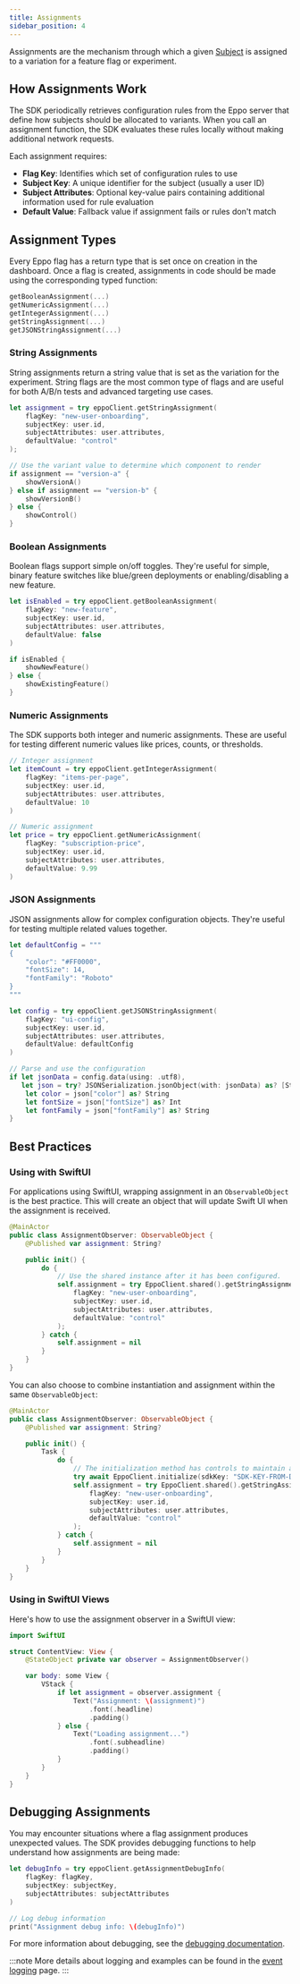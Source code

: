 ```yaml
---
title: Assignments
sidebar_position: 4
---
```



Assignments are the mechanism through which a given [Subject](/sdks/sdk-features/subjects) is assigned to a variation for a feature flag or experiment.

## How Assignments Work

The SDK periodically retrieves configuration rules from the Eppo server that define how subjects should be allocated to variants. When you call an assignment function, the SDK evaluates these rules locally without making additional network requests.

Each assignment requires:

- **Flag Key**: Identifies which set of configuration rules to use
- **Subject Key**: A unique identifier for the subject (usually a user ID)
- **Subject Attributes**: Optional key-value pairs containing additional information used for rule evaluation
- **Default Value**: Fallback value if assignment fails or rules don't match

## Assignment Types

Every Eppo flag has a return type that is set once on creation in the dashboard. Once a flag is created, assignments in code should be made using the corresponding typed function:

```swift
getBooleanAssignment(...)
getNumericAssignment(...)
getIntegerAssignment(...)
getStringAssignment(...)
getJSONStringAssignment(...)
```

### String Assignments

String assignments return a string value that is set as the variation for the experiment. String flags are the most common type of flags and are useful for both A/B/n tests and advanced targeting use cases.

```swift
let assignment = try eppoClient.getStringAssignment(
    flagKey: "new-user-onboarding",
    subjectKey: user.id,
    subjectAttributes: user.attributes,
    defaultValue: "control"
);

// Use the variant value to determine which component to render
if assignment == "version-a" {
    showVersionA()
} else if assignment == "version-b" {
    showVersionB()
} else {
    showControl()
}
```

### Boolean Assignments

Boolean flags support simple on/off toggles. They're useful for simple, binary feature switches like blue/green deployments or enabling/disabling a new feature.

```swift
let isEnabled = try eppoClient.getBooleanAssignment(
    flagKey: "new-feature",
    subjectKey: user.id,
    subjectAttributes: user.attributes,
    defaultValue: false
)

if isEnabled {
    showNewFeature()
} else {
    showExistingFeature()
}
```

### Numeric Assignments

The SDK supports both integer and numeric assignments. These are useful for testing different numeric values like prices, counts, or thresholds.

```swift
// Integer assignment
let itemCount = try eppoClient.getIntegerAssignment(
    flagKey: "items-per-page",
    subjectKey: user.id,
    subjectAttributes: user.attributes,
    defaultValue: 10
)

// Numeric assignment
let price = try eppoClient.getNumericAssignment(
    flagKey: "subscription-price",
    subjectKey: user.id,
    subjectAttributes: user.attributes,
    defaultValue: 9.99
)
```

### JSON Assignments

JSON assignments allow for complex configuration objects. They're useful for testing multiple related values together.

```swift
let defaultConfig = """
{
    "color": "#FF0000",
    "fontSize": 14,
    "fontFamily": "Roboto"
}
"""

let config = try eppoClient.getJSONStringAssignment(
    flagKey: "ui-config",
    subjectKey: user.id,
    subjectAttributes: user.attributes,
    defaultValue: defaultConfig
)

// Parse and use the configuration
if let jsonData = config.data(using: .utf8),
   let json = try? JSONSerialization.jsonObject(with: jsonData) as? [String: Any] {
    let color = json["color"] as? String
    let fontSize = json["fontSize"] as? Int
    let fontFamily = json["fontFamily"] as? String
}
```

## Best Practices

### Using with SwiftUI

For applications using SwiftUI, wrapping assignment in an `ObservableObject` is the best practice. This will create an object that will update Swift UI when the assignment is received.

```swift
@MainActor
public class AssignmentObserver: ObservableObject {
    @Published var assignment: String?

    public init() {
        do {
            // Use the shared instance after it has been configured.
            self.assignment = try EppoClient.shared().getStringAssignment(
                flagKey: "new-user-onboarding",
                subjectKey: user.id,
                subjectAttributes: user.attributes,
                defaultValue: "control"
            );
        } catch {
            self.assignment = nil
        }
    }
}
```

You can also choose to combine instantiation and assignment within the same `ObservableObject`:

```swift
@MainActor
public class AssignmentObserver: ObservableObject {
    @Published var assignment: String?

    public init() {
        Task {
            do {
                // The initialization method has controls to maintain a single instance.
                try await EppoClient.initialize(sdkKey: "SDK-KEY-FROM-DASHBOARD");
                self.assignment = try EppoClient.shared().getStringAssignment(
                    flagKey: "new-user-onboarding",
                    subjectKey: user.id,
                    subjectAttributes: user.attributes,
                    defaultValue: "control"
                );
            } catch {
                self.assignment = nil
            }
        }
    }
}
```

### Using in SwiftUI Views

Here's how to use the assignment observer in a SwiftUI view:

```swift
import SwiftUI

struct ContentView: View {
    @StateObject private var observer = AssignmentObserver()

    var body: some View {
        VStack {
            if let assignment = observer.assignment {
                Text("Assignment: \(assignment)")
                    .font(.headline)
                    .padding()
            } else {
                Text("Loading assignment...")
                    .font(.subheadline)
                    .padding()
            }
        }
    }
}
```

## Debugging Assignments

You may encounter situations where a flag assignment produces unexpected values. The SDK provides debugging functions to help understand how assignments are being made:

```swift
let debugInfo = try eppoClient.getAssignmentDebugInfo(
    flagKey: flagKey,
    subjectKey: subjectKey,
    subjectAttributes: subjectAttributes
)

// Log debug information
print("Assignment debug info: \(debugInfo)")
```

For more information about debugging, see the [debugging documentation](/sdks/sdk-features/debugging-flag-assignment).

:::note
More details about logging and examples can be found in the [event logging](/sdks/event-logging/) page.
:::